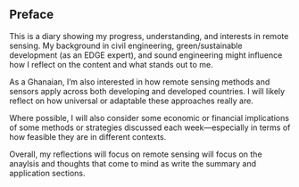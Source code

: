## Preface {.unnumbered}

This is a diary showing my progress, understanding, and interests in remote sensing. My background in civil engineering, green/sustainable development (as an EDGE expert), and sound engineering might influence how I reflect on the content and what stands out to me.

As a Ghanaian, I’m also interested in how remote sensing methods and sensors apply across both developing and developed countries. I will likely reflect on how universal or adaptable these approaches really are.

Where possible, I will also consider some economic or financial implications of some methods or strategies discussed each week—especially in terms of how feasible they are in different contexts.

Overall, my reflections will focus on remote sensing will focus on the anaylsis and thoughts that come to mind as write the summary and application sections.
